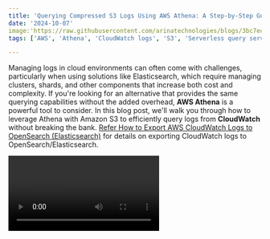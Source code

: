 ```yaml
---
title: 'Querying Compressed S3 Logs Using AWS Athena: A Step-by-Step Guide!'
date: '2024-10-07'
image:'https://raw.githubusercontent.com/arinatechnologies/blogs/3bc7ec79c93ac9a2136d21c1ceec890f401eb970/images/awsanthena.webp'
tags: ['AWS', 'Athena', 'CloudWatch logs', 'S3', 'Serverless query service','Elasticsearch','CloudWatch to S3','SQL']

---
```

Managing logs in cloud environments can often come with challenges, particularly when using solutions like Elasticsearch, which require managing clusters, shards, and other components that increase both cost and complexity. If you're looking for an alternative that provides the same querying capabilities without the added overhead, **AWS Athena** is a powerful tool to consider. In this blog post, we'll walk you through how to leverage Athena with Amazon S3 to efficiently query logs from **CloudWatch** without breaking the bank.
[Refer How to Export AWS CloudWatch Logs to OpenSearch (Elasticsearch)](https://www.arinatechnologies.com/posts/cloudwatch-opensearch)
for details on exporting CloudWatch logs to OpenSearch/Elasticsearch. 

<Video id="-OQsVT9GwqI" title="Querying Compressed S3 Logs Using AWS Athena: A Step-by-Step Guide "/>
#### **Challenges with Opensearch/Elasticsearch**
When managing logs through Opensearch/Elasticsearch, several issues can arise:
- **Cluster Management**: You need to spin up a cluster to query logs, which can get complicated based on the number of log groups.
- **Cost**: You incur costs for compute resources (such as EC2 instances), storage (which can scale to gigabytes), and managing shards and replication.
- **Policies**: There is a need to create cost-optimization policies, manage shards, and regularly review the cluster.

These factors make Opensearch/Elasticsearch a more costly and complex solution, especially for organizations with large-scale logging needs. So, what's the alternative?

#### **AWS Athena to the Rescue**
Athena is a **serverless query service** that allows you to analyze structured and semi-structured data directly stored in **Amazon S3** using standard **SQL**. Here's why Athena is an excellent choice:
- **Serverless**: There's no need to manage servers or clusters.
- **Cost-Effective**: You pay only for the queries you run, rather than for maintaining a persistent cluster.
- **No Data Transfer Needed**: You can query data directly from files stored in S3 without having to move the data into a database.
- **Supports Multiple Formats**: Athena supports compressed data formats, such as Gzip, which help reduce both storage costs and improve query performance.

#### **Step-by-Step Guide to Querying Logs with Athena**

Here's a quick walkthrough of how to query CloudWatch logs using Athena:

1. **Export Logs from CloudWatch to S3**: 
    - Create an S3 bucket for exporting the cloudWatch logs. 
![S3 bucket](https://raw.githubusercontent.com/arinatechnologies/blogs/a60653cc2444c926913d94b6718164f79b825c5f/images/awsanthena/s3%20bucket.webp)
    - You can do this by creating a new S3 bucket (or using an existing one) and configuring CloudWatch to store logs there.
![permissions](https://raw.githubusercontent.com/arinatechnologies/blogs/a60653cc2444c926913d94b6718164f79b825c5f/images/awsanthena/permission.webp)
    - Ensure that CloudWatch has appropriate permissions to write to the S3 bucket.
    - On log group, select Action --> Export data to S3 as shown in following figure:
![Export Logs from CloudWatch to S3](https://raw.githubusercontent.com/arinatechnologies/blogs/a60653cc2444c926913d94b6718164f79b825c5f/images/awsanthena/export%20data%20to%20s3.webp)

2. **Create a Database in Athena**:
    - Navigate to the Athena console and create a new **database**. This database will store your logs in a structured format, making it easy to query them using SQL.
![Database in Athena](https://raw.githubusercontent.com/arinatechnologies/blogs/a60653cc2444c926913d94b6718164f79b825c5f/images/awsanthena/create%20database.webp)
    - For this setup, specify the **compression format** (e.g., Gzip) and the S3 location where your logs are stored.

3. **Set Up Queries**:
    - Once the database is ready, you can create **tables** that reflect the structure of your logs. This will enable you to query log data stored in various formats (structured, semi-structured, or unstructured) without any transformations.
    - Write your SQL queries to extract the relevant data, and run them directly in the Athena query editor.
![tables](https://raw.githubusercontent.com/arinatechnologies/blogs/a60653cc2444c926913d94b6718164f79b825c5f/images/awsanthena/create%20tables.webp)

4. **Analyze the Data**:
    - After running your SQL queries, you’ll be able to see the output in an organized format, similar to what you’d expect from a traditional database system.
    - The querying process may take a few seconds depending on the volume of data, but it’s far more efficient than manually decrypting or moving files into a traditional database.
![SQL queries](https://raw.githubusercontent.com/arinatechnologies/blogs/a60653cc2444c926913d94b6718164f79b825c5f/images/awsanthena/quries%20run.webp)

#### **Why Choose Athena Over Opensearch/Elasticsearch?**
- **Lower Costs**: With Athena, there is no need for persistent EC2 instances or complex cluster management. You pay only for the queries you run, making it ideal for sporadic log analysis.
- **Scalability**: Since Athena queries logs directly from S3, it leverages the scalability of Amazon S3 to handle vast amounts of data.
- **Ease of Use**: Writing SQL queries for log analysis in Athena is much simpler and more straightforward compared to managing shards and replicas in Opensearch/Elasticsearch.

#### **Conclusion**
Using AWS Athena to query logs stored in S3 provides a simpler, more cost-effective solution compared to Opensearch/Elasticsearch. Whether you’re dealing with structured or semi-structured data, Athena's powerful querying capabilities make it an excellent choice for those looking to reduce operational overhead and costs.
---
 [ Refer Cloud Consulting](https://www.arinatechnologies.com/consulting) <br/>
Ready to take your cloud infrastructure to the next level? Please reach out to us [ Contact Us](https://www.arinatechnologies.com/contact) <br/>